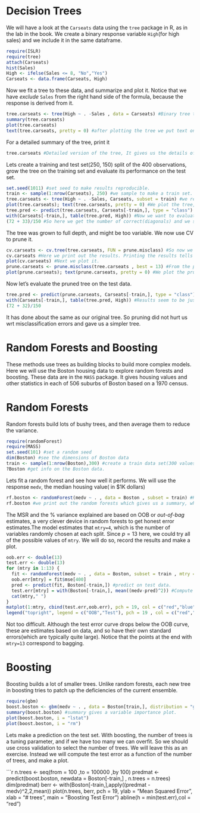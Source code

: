 Decision Trees
===============

We will have a look at the `Carseats` data using the `tree` package in R, as in the lab in the book. 
We create a binary response variable `High`(for high sales) and we include it in the same dataframe.

```{r}
require(ISLR)
require(tree)
attach(Carseats)
hist(Sales)
High <- ifelse(Sales <= 8, "No","Yes")
Carseats <- data.frame(Carseats, High)
```

Now we fit a tree to these data, and summarize and plot it. Notice that we have _exclude_ `Sales` from the right hand side of the formula, because the response is derived from it.

```{r}
tree.carseats <- tree(High ~ . -Sales , data = Carseats) #Binary tree that will have a yes or no output at the terminal nodes because its a binary tree(High has 2 values, yes and no)
summary(tree.carseats)
plot(tree.carseats) 
text(tree.carseats, pretty = 0) #after plotting the tree we put text on it. Of course in this case it's really bad(big letters and shit). Output on the terminal nodes is yes or no as it is a binary tree, and above the nodes is the value where the split occured.
```

For a detailed summary of the tree, print it

```{r}
tree.carseats #Detailed version of the tree, It gives us the details of every single terminal node. The root tells you how many observations were at the root, what's the mean deviance of the root, and then for every single splitting variable(a proportion of yeses and nos of the root) a single node is numbered and gives you details about the particular split. 
```

Lets create a training and test set(250, 150) split of the 400 observations, grow the tree on the training set and evaluate its performance on the test set.

```{r}
set.seed(1011) #set seed to make results reproducible.
train <- sample(1:nrow(Carseats), 250) #we sample to make a train set. 
tree.carseats <- tree(High ~ . -Sales, Carseats, subset = train) #we refit our model using the same formula as above, except we tell the tree to use a subset that equals train.
plot(tree.carseats); text(tree.carseats, pretty = 0) #We plot the tree, and input the text.
tree.pred <- predict(tree.carseats, Carseats[-train,], type = "class") #We take the tree created above and we use it to predict on the test set. And we use the predict method for trees. To do so we use predict() function, where we first input the tree created with train data, then we put the test data(the data we want to predict) and we also tell it that `type = "class"` because in this case we want to predict the class labels. 
with(Carseats[-train,], table(tree.pred, High)) #Now we want to evaluate the error, so we use the table(tree.pred, High) where tree.pred is what we just predicted above with the test data , and High exists on the train data. The output of this command is a misclassification table, on the diagonals are the correct classifications and off diagonal are the incorrect classifications. 
(72 + 33)/150 #So here we get the number of correct(diagonals) and we sum them up and divide them with the total number of observations and we get an error rate of 0.7 with this tree.
```

The tree was grown to full depth, and might be too variable. We now use CV to prune it.

```{r}
cv.carseats <- cv.tree(tree.carseats, FUN = prune.misclass) #So now we are going to use cross-validation to prune the tree optimally, and so we do that by using the cv.tree. And we tell it that we want to use the misclassification error as the basis for doing the pruning. So this will do ten fold cross-validation for us.
cv.carseats #Here we print out the results. Printing the results tells you some details of the path of the cross validation. First it tells you the size of the trees, it tells you the deviance as the pruning proceeded, and it tells you what the cost complexity parameter was in the process.
plot(cv.carseats) #Next we plot it.
prune.carseats <- prune.misclass(tree.carseats , best = 13) #From the plot above we choose the value , where the tree will be pruned. We choose a value near the minimum(here we choose 13), and we prune our tree to a size of 13 to identify that tree. NOTE: this is a tree fit on the full training data.
plot(prune.carseats); text(prune.carseats, pretty = 0) #We plot the pruned tree and put some text on it. As we can see its a little bit shallower than the trees created previously, and that's the result of cross-validation.
```

Now let's evaluate the pruned tree on the test data.

```{r}
tree.pred <- predict(prune.carseats, Carseats[-train,], type = "class")
with(Carseats[-train,], table(tree.pred, High)) #Results seem to be just like above(before we prune the tree), so in this case we didn't get much from pruning except we got a shallower tree, which is easier to interpret.
(72 + 32)/150 
```
It has done about the same as our original tree. So pruning did not hurt us wrt misclassification errors and gave us a simpler tree.




Random Forests and Boosting
===========================

These methods use trees as building blocks to build more complex models. Here we will use the Boston housing data to explore random forests and boosting. These data are in the `MASS` package. 
It gives housing values and other statistics in each of 506 suburbs of Boston based on a 1970 census.

Random Forests
==============

Random forests build lots of bushy trees, and then average them to reduce the variance.

```{r}
require(randomForest)
require(MASS)
set.seed(101) #set a random seed
dim(Boston) #see the dimensions of Boston data 
train <- sample(1:nrow(Boston),300) #create a train data set(300 values in it)
?Boston #get info on the Boston data.
```

Lets fit a random forest and see how well it performs. We will use the response `medv`, the median housing value( in \$1K dollars)

```{r}
rf.boston <- randomForest(medv ~ . , data = Boston , subset = train) #Here we create the random forest on the training data specified above as a function of medv against all the other variables. 
rf.boston #we print out the random forests which gives us a summary, which tells us the number of trees(500 trees were grown in this case), it also gives you a mean of squared residuals(these are out of bag mean squared residuals) and the percentage variance explained. So each observation was predicted using the average of trees that didnt include it. So these are sort of de-biased estimates of prediction error.
```

The MSR and the % variance explained are based on OOB or _out-of-bag_ estimates, a very clever device in random forests to get honest error estimates.The model estimates that `mtry=4`, which is the number of variables randomly chosen at each split. Since $p = 13$ here, we could try all of the possible values of `mtry`. We will do so, record the results and make a plot.

```{r}
oob.err <- double(13)
test.err <- double(13)
for (mtry in 1:13) {
  fit <- randomForest(medv ~ . , data = Boston, subset = train , mtry = mtry , ntree = 400)
  oob.err[mtry] = fit$mse[400]
  pred <- predict(fit, Boston[-train,]) #predict on test data.
  test.err[mtry] = with(Boston[-train,], mean((medv-pred)^2)) #Compute the test error.
  cat(mtry," ") 
}
matplot(1:mtry, cbind(test.err,oob.err), pch = 19, col = c("red","blue"), type = "b", ylab = "Mean Squared Error")
legend("topright", legend = c("OOB","Test"), pch = 19 , col = c("red","blue"))
```

Not too difficult. Although the test error curve drops below the OOB curve, these are estimates based on data, and so have their own standard errors(which are typically quite large). Notice that the points at the end with `mtry=13` correspond to bagging.


Boosting
========

Boosting builds a lot of smaller trees. Unlike random forests, each new tree in boosting tries to patch up the deficiencies of the current ensemble. 

```{r}
require(gbm)
boost.boston <- gbm(medv ~ . , data = Boston[train,], distribution = "gaussian", n.trees = 10000, shrinkage = 0.01 , interaction.depth = 4) #We ask for 10000 trees with maximum depth of 4(we want 4 splits on each of the trees as we set interaction.depth = 4).
summary(boost.boston) #summary gives a variable importance plot. 
plot(boost.boston, i = "lstat")
plot(boost.boston, i = "rm")
```
Lets make a prediction on the test set. With boosting, the number of trees is a tuning parameter, and if we have too many we can overfit. So we should use cross validation to select the number of trees. We will leave this as an exercise. Instead we will compute the test error as a function of the number of trees, and make a plot. 

```{r}
n.trees <- seq(from = 100 ,to = 100000 ,by 100)
predmat <- predict(boost.boston, newdata = Boston[-train,] , n.trees = n.trees)
dim(predmat)
berr <- with(Boston[-train,],apply((predmat - medv)^2,2,mean))
plot(n.trees, berr, pch = 19, ylab = "Mean Squared Error", xlab = "# trees", main = "Boosting Test Error")
abline(h = min(test.err),col = "red")